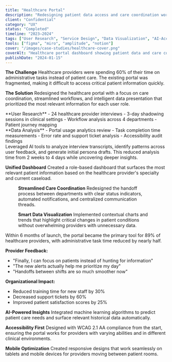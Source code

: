 ```yaml
---
title: "Healthcare Portal"
description: "Redesigning patient data access and care coordination workflows to improve outcomes and reduce administrative burden."
client: "Confidential"
category: "UX"
status: "Completed"
timeline: "2023–2024"
tags: ["User Research", "Service Design", "Data Visualization", "AI-Accelerated"]
tools: ["figma", "miro", "amplitude", "notion"]
cover: "/images/case-studies/healthcare-cover.png"
coverAlt: "Healthcare portal dashboard showing patient data and care coordination"
publishDate: "2024-01-15"
---
```



<Section title="Project Overview">

**The Challenge**
Healthcare providers were spending 60% of their time on administrative tasks instead of patient care. The existing portal was fragmented, making it difficult to access critical patient information quickly.

**The Solution**
Redesigned the healthcare portal with a focus on care coordination, streamlined workflows, and intelligent data presentation that prioritized the most relevant information for each user role.

</Section>

<Section title="Research & Discovery">

<Grid cols={2}>
  <div>
    **User Research**
    - 24 healthcare provider interviews
    - 3-day shadowing sessions in clinical settings
    - Workflow analysis across 4 departments
    - Patient journey mapping
  </div>
  
  <div>
    **Data Analysis**
    - Portal usage analytics review
    - Task completion time measurements
    - Error rate and support ticket analysis
    - Accessibility audit findings
  </div>
</Grid>

<Callout variant="info" title="AI-Enhanced Research">
Leveraged AI tools to analyze interview transcripts, identify patterns across user feedback, and generate initial persona drafts. This reduced analysis time from 2 weeks to 4 days while uncovering deeper insights.
</Callout>

</Section>

<Section title="Key Outcomes">

<Grid cols={3}>
  <Stat 
    label="Admin Time Reduction" 
    value="-45%" 
    note="Per patient interaction"
  />
  <Stat 
    label="Data Access Speed" 
    value="+200%" 
    note="Critical info retrieval"
  />
  <Stat 
    label="User Satisfaction" 
    value="4.7/5" 
    note="Provider rating"
  />
</Grid>

</Section>

<Section title="Design Solutions">

**Unified Dashboard**
Created a role-based dashboard that surfaces the most relevant patient information based on the healthcare provider's specialty and current caseload.

<Figure 
  src="/images/case-studies/healthcare-dashboard.png"
  alt="Healthcare portal dashboard with patient cards and priority alerts"
  caption="New dashboard design with intelligent information prioritization"
/>

**Streamlined Care Coordination**
Redesigned the handoff process between departments with clear status indicators, automated notifications, and centralized communication threads.

**Smart Data Visualization**
Implemented contextual charts and trends that highlight critical changes in patient conditions without overwhelming providers with unnecessary data.

</Section>

<Section title="Implementation Impact">

<Callout variant="success" title="Measurable Results">
Within 6 months of launch, the portal became the primary tool for 89% of healthcare providers, with administrative task time reduced by nearly half.
</Callout>

**Provider Feedback:**
- "Finally, I can focus on patients instead of hunting for information"
- "The new alerts actually help me prioritize my day"
- "Handoffs between shifts are so much smoother now"

**Organizational Impact:**
- Reduced training time for new staff by 30%
- Decreased support tickets by 60%
- Improved patient satisfaction scores by 25%

</Section>

<Section title="Technical Innovation">

**AI-Powered Insights**
Integrated machine learning algorithms to predict patient care needs and surface relevant historical data automatically.

**Accessibility First**
Designed with WCAG 2.1 AA compliance from the start, ensuring the portal works for providers with varying abilities and in different clinical environments.

**Mobile Optimization**
Created responsive designs that work seamlessly on tablets and mobile devices for providers moving between patient rooms.

</Section>